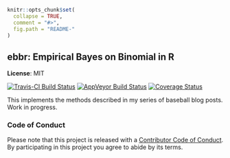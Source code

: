 <!-- README.md is generated from README.Rmd. Please edit that file -->

```r
knitr::opts_chunk$set(
  collapse = TRUE,
  comment = "#>",
  fig.path = "README-"
)
```

ebbr: Empirical Bayes on Binomial in R
----------

**License**: MIT

[![Travis-CI Build Status](https://travis-ci.org/dgrtwo/ebbr.svg?branch=master)](https://travis-ci.org/dgrtwo/ebbr)
[![AppVeyor Build Status](https://ci.appveyor.com/api/projects/status/github/dgrtwo/ebbr?branch=master&svg=true)](https://ci.appveyor.com/project/dgrtwo/ebbr)
[![Coverage Status](https://img.shields.io/codecov/c/github/dgrtwo/ebbr/master.svg)](https://codecov.io/github/dgrtwo/ebbr?branch=master)

This implements the methods described in my series of baseball blog posts. Work in progress.

### Code of Conduct

Please note that this project is released with a [Contributor Code of Conduct](CONDUCT.md). By participating in this project you agree to abide by its terms.
